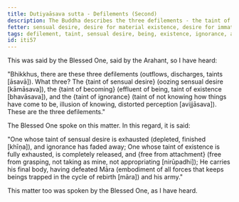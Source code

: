 ```yaml
---
title: Dutiyaāsava sutta - Defilements (Second)
description: The Buddha describes the three defilements - the taint of sensual desire, the taint of being, and the taint of ignorance, and one who is free from them.
fetter: sensual desire, desire for material existence, desire for immaterial existence, ignorance
tags: defilement, taint, sensual desire, being, existence, ignorance, attachment, release, Māra, iti, iti50-99
id: iti57
---
```


This was said by the Blessed One, said by the Arahant, so I have heard:

"Bhikkhus, there are these three defilements (outflows, discharges, taints [āsavā]). What three? The \{taint of sensual desire} (oozing sensual desire [kāmāsava]), the \{taint of becoming} (effluent of being, taint of existence [bhavāsava]), and the \{taint of ignorance} (taint of not knowing how things have come to be, illusion of knowing, distorted perception [avijjāsava]). These are the three defilements."

The Blessed One spoke on this matter. In this regard, it is said:

"One whose taint of sensual desire is exhausted (depleted, finished [khīṇa]),
and ignorance has faded away;
One whose taint of existence is fully exhausted,
is completely released, and \{free from attachment} (free from grasping, not taking as mine, not appropriating [nirūpadhi]);
He carries his final body,
having defeated Māra (embodiment of all forces that keeps beings trapped in the cycle of rebirth [māra]) and his army."

This matter too was spoken by the Blessed One, as I have heard.